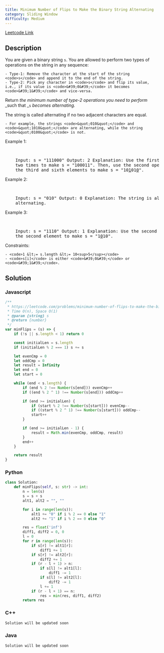 ```yaml
---
title: Minimum Number of Flips to Make the Binary String Alternating
category: Sliding Window
difficulty: Medium
---
```


<Callout>

[Leetcode Link](https://leetcode.com/problems/minimum-number-of-flips-to-make-the-binary-string-alternating)

</Callout>

## Description

You are given a binary string <code>s</code>. You are allowed to perform two types of operations on the string in any sequence:

    - Type-1: Remove the character at the start of the string <code>s</code> and append it to the end of the string.
    - Type-2: Pick any character in <code>s</code> and flip its value, i.e., if its value is <code>&#39;0&#39;</code> it becomes <code>&#39;1&#39;</code> and vice-versa.

Return _the minimum number of type-2 operations you need to perform_ _such that _<code>s</code> _becomes alternating._

The string is called alternating if no two adjacent characters are equal.

    - For example, the strings <code>&quot;010&quot;</code> and <code>&quot;1010&quot;</code> are alternating, while the string <code>&quot;0100&quot;</code> is not.

Example 1:

<br />
<pre className="overflow-x-auto">
	Input: s = &quot;111000&quot; Output: 2 Explanation: Use the first operation
	two times to make s = &quot;100011&quot;. Then, use the second operation on
	the third and sixth elements to make s = &quot;10<u>1</u>01<u>0</u>&quot;.
</pre>

Example 2:

<br />
<pre className="overflow-x-auto">
	Input: s = &quot;010&quot; Output: 0 Explanation: The string is already
	alternating.
</pre>

Example 3:

<br />
<pre className="overflow-x-auto">
	Input: s = &quot;1110&quot; Output: 1 Explanation: Use the second operation on
	the second element to make s = &quot;1<u>0</u>10&quot;.
</pre>

Constraints:

    - <code>1 &lt;= s.length &lt;= 10<sup>5</sup></code>
    - <code>s[i]</code> is either <code>&#39;0&#39;</code> or <code>&#39;1&#39;</code>.

## Solution

### Javascript

```javascript
/**
 * https://leetcode.com/problems/minimum-number-of-flips-to-make-the-binary-string-alternating/
 * Time O(n), Space O(1)
 * @param {string} s
 * @return {number}
 */
var minFlips = (s) => {
	if (!s || s.length < 1) return 0

	const initialLen = s.length
	if (initialLen % 2 === 1) s += s

	let evenCmp = 0
	let oddCmp = 0
	let result = Infinity
	let end = 0
	let start = 0

	while (end < s.length) {
		if (end % 2 !== Number(s[end])) evenCmp++
		if ((end % 2 ^ 1) !== Number(s[end])) oddCmp++

		if (end >= initialLen) {
			if (start % 2 !== Number(s[start])) evenCmp--
			if ((start % 2 ^ 1) !== Number(s[start])) oddCmp--
			start++
		}

		if (end >= initialLen - 1) {
			result = Math.min(evenCmp, oddCmp, result)
		}
		end++
	}

	return result
}
```

### Python

```python
class Solution:
    def minFlips(self, s: str) -> int:
        n = len(s)
        s = s + s
        alt1, alt2 = "", ""

        for i in range(len(s)):
            alt1 += "0" if i % 2 == 0 else "1"
            alt2 += "1" if i % 2 == 0 else "0"

        res = float('inf')
        diff1, diff2 = 0, 0
        l = 0
        for r in range(len(s)):
            if s[r] != alt1[r]:
                diff1 += 1
            if s[r] != alt2[r]:
                diff2 += 1
            if (r - l + 1) > n:
                if s[l] != alt1[l]:
                    diff1 -= 1
                if s[l] != alt2[l]:
                    diff2 -= 1
                l += 1
            if (r - l + 1) == n:
                res = min(res, diff1, diff2)
        return res

```

### C++

```cpp
Solution will be updated soon
```

### Java

```java
Solution will be updated soon
```
